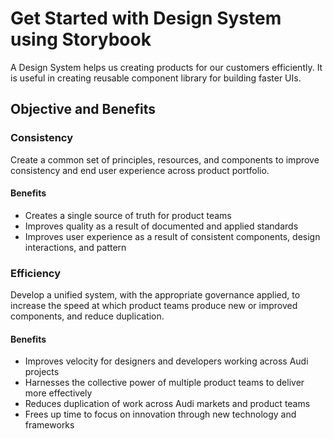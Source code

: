 
<Meta title="Introduction" />

# Get Started with Design System using Storybook

A Design System helps us creating products for our customers efficiently. It is useful in creating reusable component library for building faster UIs.

## Objective and Benefits

### Consistency

Create a common set of principles, resources, and components to improve consistency and end user experience across product portfolio.

#### Benefits

- Creates a single source of truth for product teams
- Improves quality as a result of documented and applied standards
- Improves user experience as a result of consistent components, design interactions, and pattern

### Efficiency

Develop a unified system, with the appropriate governance applied, to increase the speed at which product teams produce new or improved components, and reduce duplication.

#### Benefits

- Improves velocity for designers and developers working across Audi projects
- Harnesses the collective power of multiple product teams to deliver more effectively
- Reduces duplication of work across Audi markets and product teams
- Frees up time to focus on innovation through new technology and frameworks
